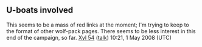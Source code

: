 <article id="17209683" title=Talk:Wolfpack Leuthen>
	<talkpage id="17209683" title="Talk:Wolfpack Leuthen">
{{WikiProject Ships|class=start|importance=low}}
{{WPMILHIST|class=start&lt;!-- B-Class 5-criteria checklist --&gt;
| B1 &lt;!-- Referencing and citations --&gt; = n
| B2 &lt;!-- Coverage and accuracy --&gt; = n 
| B3 &lt;!-- Structure --&gt; = y
| B4 &lt;!-- Grammar and style --&gt; = y 
| B5 &lt;!-- Supporting materials --&gt; = n|Maritime=yes|German=yes|WWII=yes}}

==U-boats involved==

This seems to be a mass of red links at the moment; I'm trying to keep to the format of other wolf-pack pages. There seems to be less interest in this end of the campaign, so far. [[User:Xyl 54|Xyl 54]] ([[User talk:Xyl 54|talk]]) 10:21, 1 May 2008 (UTC)
	</talkpage>
</article>